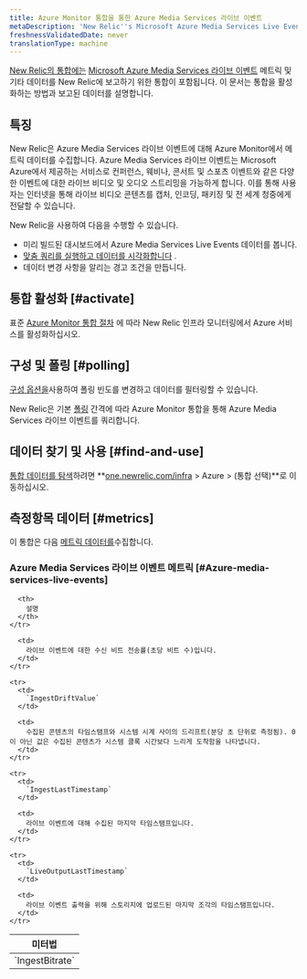 ```yaml
---
title: Azure Monitor 통합을 통한 Azure Media Services 라이브 이벤트
metaDescription: 'New Relic''s Microsoft Azure Media Services Live Events integration: what data it reports and how to enable it.'
freshnessValidatedDate: never
translationType: machine
---
```


[New Relic의 통합에는](/docs/infrastructure/integrations-getting-started/getting-started/introduction-infrastructure-integrations) [Microsoft Azure Media Services 라이브 이벤트](https://learn.microsoft.com/en-us/azure/media-services/latest/live-event-streaming-best-practices-guide) 메트릭 및 기타 데이터를 New Relic에 보고하기 위한 통합이 포함됩니다. 이 문서는 통합을 활성화하는 방법과 보고된 데이터를 설명합니다.

## 특징

New Relic은 Azure Media Services 라이브 이벤트에 대해 Azure Monitor에서 메트릭 데이터를 수집합니다. Azure Media Services 라이브 이벤트는 Microsoft Azure에서 제공하는 서비스로 컨퍼런스, 웨비나, 콘서트 및 스포츠 이벤트와 같은 다양한 이벤트에 대한 라이브 비디오 및 오디오 스트리밍을 가능하게 합니다. 이를 통해 사용자는 인터넷을 통해 라이브 비디오 콘텐츠를 캡처, 인코딩, 패키징 및 전 세계 청중에게 전달할 수 있습니다.

New Relic을 사용하여 다음을 수행할 수 있습니다.

* 미리 빌드된 대시보드에서 Azure Media Services Live Events 데이터를 봅니다.
* [맞춤 쿼리를 실행하고 데이터를 시각화합니다](/docs/infrastructure/integrations-getting-started/getting-started/use-integration-data-new-relic-insights) .
* 데이터 변경 사항을 알리는 경고 조건을 만듭니다.

## 통합 활성화 [#activate]

표준 [Azure Monitor 통합 절차](/docs/infrastructure/microsoft-azure-integrations/azure-integrations-list/azure-monitor) 에 따라 New Relic 인프라 모니터링에서 Azure 서비스를 활성화하십시오.

## 구성 및 폴링 [#polling]

[구성 옵션을](/docs/infrastructure/microsoft-azure-integrations/azure-integrations-list/azure-monitor/#settings)사용하여 폴링 빈도를 변경하고 데이터를 필터링할 수 있습니다.

New Relic은 기본 [폴링](/docs/infrastructure/microsoft-azure-integrations/azure-integrations-list/azure-monitor/#settings) 간격에 따라 Azure Monitor 통합을 통해 Azure Media Services 라이브 이벤트를 쿼리합니다.

## 데이터 찾기 및 사용 [#find-and-use]

[통합 데이터를 탐색](/docs/infrastructure/integrations/find-use-infrastructure-integration-data)하려면 **[one.newrelic.com/infra](https://one.newrelic.com/infra) > Azure > (통합 선택)**로 이동하십시오.

## 측정항목 데이터 [#metrics]

이 통합은 다음 [메트릭 데이터를](/docs/infrastructure/integrations-getting-started/getting-started/understand-integration-data-data-types#metric)수집합니다.

### Azure Media Services 라이브 이벤트 메트릭 [#Azure-media-services-live-events]

<table>
  <thead>
    <tr>
      <th style={{ width: "300px" }}>
        미터법
      </th>

      <th>
        설명
      </th>
    </tr>
  </thead>

  <tbody>
    <tr>
      <td>
        `IngestBitrate`
      </td>

      <td>
        라이브 이벤트에 대한 수신 비트 전송률(초당 비트 수)입니다.
      </td>
    </tr>

    <tr>
      <td>
        `IngestDriftValue`
      </td>

      <td>
        수집된 콘텐츠의 타임스탬프와 시스템 시계 사이의 드리프트(분당 초 단위로 측정됨). 0이 아닌 값은 수집된 콘텐츠가 시스템 클록 시간보다 느리게 도착함을 나타냅니다.
      </td>
    </tr>

    <tr>
      <td>
        `IngestLastTimestamp`
      </td>

      <td>
        라이브 이벤트에 대해 수집된 마지막 타임스탬프입니다.
      </td>
    </tr>

    <tr>
      <td>
        `LiveOutputLastTimestamp`
      </td>

      <td>
        라이브 이벤트 출력을 위해 스토리지에 업로드된 마지막 조각의 타임스탬프입니다.
      </td>
    </tr>
  </tbody>
</table>